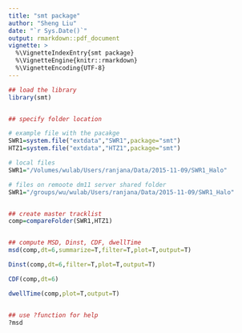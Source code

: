 ```yaml
---
title: "smt package"
author: "Sheng Liu"
date: "`r Sys.Date()`"
output: rmarkdown::pdf_document
vignette: >
  %\VignetteIndexEntry{smt package}
  %\VignetteEngine{knitr::rmarkdown}
  %\VignetteEncoding{UTF-8}
---
```



```r
## load the library
library(smt)


## specify folder location

# example file with the pacakge
SWR1=system.file("extdata","SWR1",package="smt")
HTZ1=system.file("extdata","HTZ1",package="smt")

# local files
SWR1="/Volumes/wulab/Users/ranjana/Data/2015-11-09/SWR1_Halo"

# files on remoote dm11 server shared folder
SWR1="/groups/wu/wulab/Users/ranjana/Data/2015-11-09/SWR1_Halo"


## create master tracklist
comp=compareFolder(SWR1,HTZ1)


## compute MSD, Dinst, CDF, dwellTime
msd(comp,dt=6,summarize=T,filter=T,plot=T,output=T)

Dinst(comp,dt=6,filter=T,plot=T,output=T)

CDF(comp,dt=6)

dwellTime(comp,plot=T,output=T)


## use ?function for help
?msd


```


